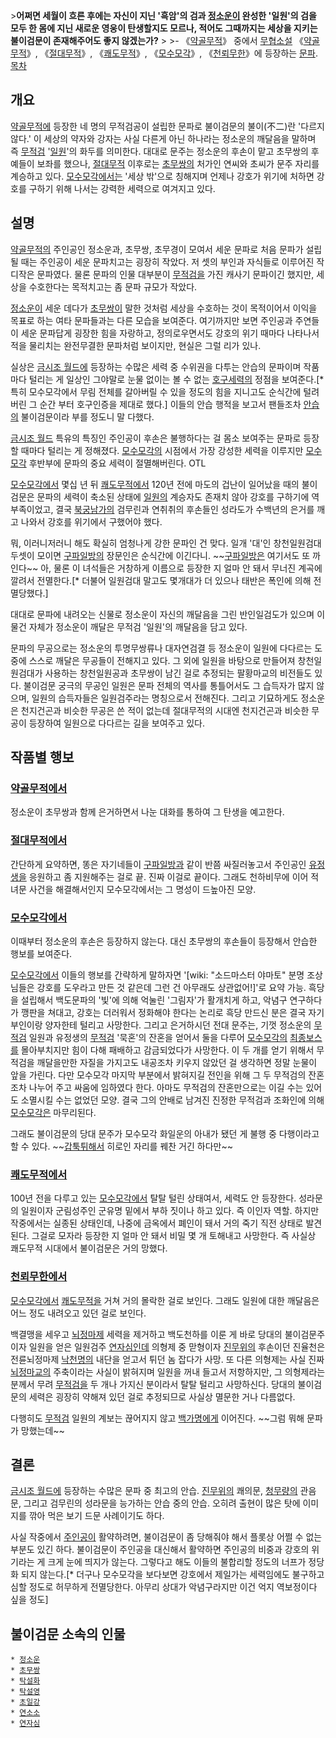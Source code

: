 {{{+1 不二劍門}}}
>'''어쩌면 세월이 흐른 후에는 자신이 지닌 '흑암'의 검과 [[정소운]]이 완성한 '일원'의 검을 모두 한 몸에 지닌 새로운 영웅이 탄생할지도 모르나, 적어도 그때까지는 세상을 지키는 불이검문이 존재해주어도 좋지 않겠는가?'''
>
>- 《[[약골무적]]》 중에서
[[무협소설]] 《[[약골무적]]》, 《[[절대무적]]》, 《[[쾌도무적]]》, 《[[모수모각]]》, 《[[천뢰무한]]》에 등장하는 [[문파]].
[[목차]]
== 개요 ==
[[약골무적]]에 등장한 네 명의 무적검공이 설립한 문파로 불이검문의 불이(不二)란 '다르지 않다.' 이 세상의 약자와 강자는 사실 다른게 아닌 하나라는 정소운의 깨달음을 말하며 즉 [[무적검]] '[[일원]]'의 화두를 의미한다. 대대로 문주는 정소운의 후손이 맡고 초무쌍의 후예들이 보좌를 했으나, [[절대무적]] 이후로는 [[초무쌍]]의 처가인 연씨와 초씨가 문주 자리를 계승하고 있다. [[모수모각]]에서는 '세상 밖'으로 칭해지며 언제나 강호가 위기에 처하면 강호를 구하기 위해 나서는 강력한 세력으로 여겨지고 있다. 

== 설명 ==
[[약골무적]]의 주인공인 정소운과, 초무쌍, 초무경이 모여서 세운 문파로 처음 문파가 설립될 때는 주인공이 세운 문파치고는 굉장히 작았다. 저 셋의 부인과 자식들로 이루어진 작디작은 문파였다. 물론 문파의 인물 대부분이 [[무적검]]을 가진 캐사기 문파이긴 했지만, 세상을 수호한다는 목적치고는 좀 문파 규모가 작았다.

[[정소운]]이 세운 데다가 [[초무쌍]]이 말한 것처럼 세상을 수호하는 것이 목적이어서 이익을 목표로 하는 여타 문파들과는 다른 모습을 보여준다. 여기까지만 보면 주인공과 주연들이 세운 문파답게 굉장한 힘을 자랑하고, 정의로우면서도 강호의 위기 때마다 나타나서 적을 물리치는 완전무결한 문파처럼 보이지만, 현실은 그럴 리가 있나.

실상은 [[금시조 월드]]에 등장하는 수많은 세력 중 수위권을 다투는 안습의 문파이며 작품마다 털리는 게 일상인 그야말로 눈물 없이는 볼 수 없는 [[호구]]세력의 정점을 보여준다.[* 특히 모수모각에서 무림 전체를 갈아버릴 수 있을 정도의 힘을 지니고도 순식간에 털려버린 그 순간 부터 호구인증을 제대로 했다.] 이들의 안습 행적을 보고서 팬들조차 [[안습]]의 불이검문이라 부를 정도니 말 다했다.

[[금시조 월드]] 특유의 특징인 주인공이 후손은 불행하다는 걸 몸소 보여주는 문파로 등장할 때마다 털리는 게 정해졌다. [[모수모각]]의 시점에서 가장 강성한 세력을 이루지만 [[모수모각]] 후반부에 문파의 중요 세력이 절멸해버린다. OTL 

[[모수모각]]에서 몇십 년 뒤 [[쾌도무적]]에서 120년 전에 마도의 겁난이 일어났을 때의 불이검문은 문파의 세력이 축소된 상태에 [[일원]]의 계승자도 존재치 않아 강호를 구하기에 역부족이었고, 결국 [[북궁남가]]의 검무린과 연취취의 후손들인 성라도가  수백년의 은거를 깨고 나와서 강호를 위기에서 구했어야 했다. 

뭐, 이러니저러니 해도 확실히 엄청나게 강한 문파인 건 맞다. 일개 '대'인 창천일원검대 두셋이 모이면 [[구파일방]]의 장문인은 순식간에 이긴다니. ~~[[구파일방]]은 여기서도 또 까인다~~ 아, 물론 이 녀석들은 거창하게 이름으로 등장한 지 얼마 안 돼서 무너진 계곡에 깔려서 전멸한다.[* 더불어 일원검대 말고도 몇개대가 더 있으나 태반은 폭인에 의해 전멸당했다.]

대대로 문파에 내려오는 신물로 정소운이 자신의 깨달음을 그린 반인일검도가 있으며 이 물건 자체가 정소운이 깨달은 무적검 '일원'의 깨달음을 담고 있다.

문파의 무공으로는 정소운의 투명무쌍류나 대자연검결 등 정소운이 일원에 다다르는 도중에 스스로 깨달은 무공들이 전해지고 있다. 그 외에 일원을 바탕으로 만들어져 창천일원검대가 사용하는 창천일원공과 초무쌍이 남긴 걸로 추정되는 팔황마교의 비전들도 있다. 불이검문 궁극의 무공인 일원은 문파 전체의 역사를 통틀어서도 그 습득자가 많지 않으며, 일원의 습득자들은 일원검주라는 명칭으로서 전해진다. 그리고 기묘하게도 정소운은 천지건곤과 비슷한 무공은 쓴 적이 없는데 절대무적의 시대엔 천지건곤과 비슷한 무공이 등장하여 일원으로 다다르는 길을 보여주고 있다.

== 작품별 행보 ==
=== [[약골무적]]에서 ===
정소운이 초무쌍과 함께 은거하면서 나눈 대화를 통하여 그 탄생을 예고한다. 

=== [[절대무적]]에서 ===
간단하게 요약하면, 똥은 자기네들이 [[구파일방]]과 같이 반쯤 싸질러놓고서 주인공인 [[유정생]]을 응원하고 좀 지원해주는 걸로 끝. 진짜 이걸로 끝이다. 그래도 천하비무에 이어 적녀문 사건을 해결해서인지 모수모각에서는 그 명성이 드높아진 모양.

=== [[모수모각]]에서 ===
이때부터 정소운의 후손은 등장하지 않는다. 대신 초무쌍의 후손들이 등장해서 안습한 행보를 보여준다.

[[모수모각]]에서 이들의 행보를 간략하게 말하자면 '[wiki: "소드마스터 야마토" 분명 조상님들은 강호를 도우라고 만든 것 같은데 그런 건 아무래도 상관없어!]'로 요약 가능. 흑당을 설립해서 백도문파의 '빛'에 의해 억눌린 '그림자'가 활개치게 하고, 악념구 연구하다가 깽판을 쳐대고, 강호는 더러워서 정화해야 한다는 논리로 흑당 만드신 분은 결국 자기 부인이랑 양자한테 털리고 사망한다. 그리고 은거하시던 전대 문주는, 기껏 정소운의 [[무적검]] 일원과 유정생의 [[무적검]] '묵혼'의 잔혼을 얻어서 둘을 다루어 [[모수모각]]의 [[최종보스]]를 몰아부치지만 힘이 다해 패배하고 감금되었다가 사망한다. 이 두 개를 얻기 위해서 무적검을 깨달을만한 자질을 가지고도 내공조차 키우지 않았던 걸 생각하면 정말 눈물이 앞을 가린다. 다만 모수모각 마지막 부분에서 밝혀지길 전인을 위해 그 두 무적검의 잔혼조차 나누어 주고 싸움에 임하였다 한다. 아마도 무적검의 잔혼만으로는 이길 수는 있어도 소멸시킬 수는 없었던 모양. 결국 그의 안배로 남겨진 진정한 무적검과 조화인에 의해 [[모수모각]]은 마무리된다. 

그래도 불이검문의 당대 문주가 모수모각 화일운의 아내가 됐던 게 불행 중 다행이라고 할 수 있다. ~~[[갑툭튀]]해서 히로인 자리를 꿰찬 거긴 하다만~~
=== [[쾌도무적]]에서 ===
100년 전을 다루고 있는 [[모수모각]]에서 탈탈 털린 상태여서, 세력도 안 등장한다. 성라문의 일원이자 군림성주인 군유명 밑에서 부하 짓이나 하고 있다. 즉 이인자 역할. 하지만 작중에서는 실종된 상태인데, 나중에 금옥에서 폐인이 돼서 거의 죽기 직전 상태로 발견된다. 그걸로 모자라 등장한 지 얼마 안 돼서 비밀 몇 개 토해내고 사망한다. 즉 사실상 쾌도무적 시대에서 불이검문은 거의 망했다. 

=== [[천뢰무한]]에서 ===
[[모수모각]]에서 [[쾌도무적]]을 거쳐 거의 몰락한 걸로 보인다. 그래도 일원에 대한 깨달음은 어느 정도 내려오고 있던 걸로 보인다. 

백결맹을 세우고 [[뇌정마제]] 세력을 제거하고 백도천하를 이룬 게 바로 당대의 불이검문주이자 일원을 얻은 일원검주 [[연자심]]인데 의형제 중 맏형이자 [[진무위]]의 후손이던 진율천은 전륜뇌정마제 [[낙천명]]의 내단을 얻고서 튀던 놈 잡다가 사망. 또 다른 의형제는 사실 진짜 [[뇌정마교]]의 주축이라는 사실이 밝혀지며 일원을 꺼내 들고서 저항하지만, 그 의형제라는 분께서 무려 [[무적검]]을 두 개나 가지신 분이라서 탈탈 털리고 사망하신다. 당대의 불이검문의 세력은 굉장히 약해져 있던 걸로 추정되므로 사실상 멸문한 거나 다름없다.

다행히도 [[무적검]] 일원의 계보는 끊어지지 않고 [[백가명]]에게 이어진다. ~~그럼 뭐해 문파가 망했는데~~

== 결론 ==
[[금시조 월드]]에 등장하는 수많은 문파 중 최고의 안습. [[진무위]]의 쾌의문, [[청무량]]의 관음문, 그리고 검무린의 성라문을 능가하는 안습 중의 안습. 오히려 출현이 많은 탓에 이미지를 깎아 먹은 보기 드문 사례이기도 하다.

사실 작중에서 [[주인공]]이 활약하려면, 불이검문이 좀 당해줘야 해서 플롯상 어쩔 수 없는 부분도 있긴 하다. 불이검문이 주인공을 대신해서 활약하면 주인공의 비중과 강호의 위기라는 게 크게 눈에 띄지가 않는다. 그렇다고 해도 이들의 불합리할 정도의 너프가 정당화 되지 않는다.[* 더구나 모수모각을 보다보면 강호에서 제일가는 세력임에도 불구하고 심할 정도로 허무하게 전멸당한다. 아무리 상대가 악념구라지만 이건 억지 역보정이다 싶을 정도]

== 불이검문 소속의 인물 ==
 * [[정소운]]
 * [[초무쌍]]
 * [[탁설화]]
 * [[탁설영]]
 * [[초일강]]
 * [[연소소]]
 * [[연자심]]
